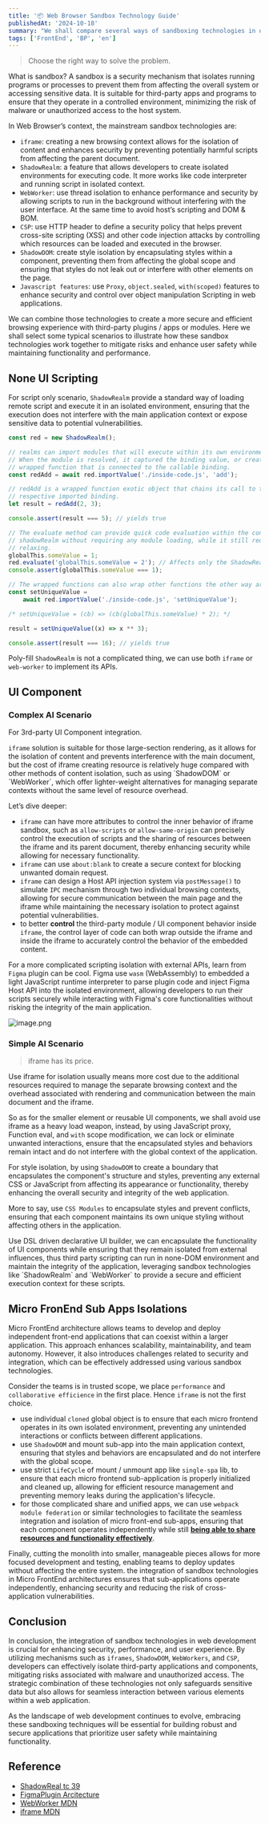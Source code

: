```yaml
---
title: '📦 Web Browser Sandbox Technology Guide'
publishedAt: '2024-10-18'
summary: "We shall compare several ways of sandboxing technologies in one article and provide insights for picking the right way to solve your problem in your context, especially concerned with Browser Sandbox or Browser Security."
tags: ['FrontEnd', 'BP', 'en']
---
```


> Choose the right way to solve the problem.

What is sandbox? A sandbox is a security mechanism that isolates running programs or processes to prevent them from affecting the overall system or accessing sensitive data. It is suitable for third-party apps and programs to ensure that they operate in a controlled environment, minimizing the risk of malware or unauthorized access to the host system.

In Web Browser’s context, the mainstream sandbox technologies are:

- `iframe`: creating a new browsing context allows for the isolation of content and enhances security by preventing potentially harmful scripts from affecting the parent document.
- `ShadowRealm`: a feature that allows developers to create isolated environments for executing code. It more works like code interpreter and running script in isolated context.
- `WebWorker`: use thread isolation to enhance performance and security by allowing scripts to run in the background without interfering with the user interface. At the same time to avoid host’s scripting and DOM & BOM.
- `CSP`: use HTTP header to define a security policy that helps prevent cross-site scripting (XSS) and other code injection attacks by controlling which resources can be loaded and executed in the browser. 
- `ShadowDOM`: create style isolation by encapsulating styles within a component, preventing them from affecting the global scope and ensuring that styles do not leak out or interfere with other elements on the page.
- `Javascript features`: use `Proxy`, `object.sealed`, `with(scoped)` features to enhance security and control over object manipulation Scripting in web applications.

We can combine those technologies to create a more secure and efficient browsing experience with third-party plugins / apps or modules. Here we shall select some typical scenarios to illustrate how these sandbox technologies work together to mitigate risks and enhance user safety while maintaining functionality and performance.

## None UI Scripting

For script only scenario, `ShadowRealm` provide a standard way of loading remote script and execute it in an isolated environment, ensuring that the execution does not interfere with the main application context or expose sensitive data to potential vulnerabilities.

```javascript
const red = new ShadowRealm();

// realms can import modules that will execute within its own environment.
// When the module is resolved, it captured the binding value, or creates a new
// wrapped function that is connected to the callable binding.
const redAdd = await red.importValue('./inside-code.js', 'add');

// redAdd is a wrapped function exotic object that chains its call to the
// respective imported binding.
let result = redAdd(2, 3);

console.assert(result === 5); // yields true

// The evaluate method can provide quick code evaluation within the constructed
// shadowRealm without requiring any module loading, while it still requires CSP
// relaxing.
globalThis.someValue = 1;
red.evaluate('globalThis.someValue = 2'); // Affects only the ShadowRealm's global
console.assert(globalThis.someValue === 1);

// The wrapped functions can also wrap other functions the other way around.
const setUniqueValue =
    await red.importValue('./inside-code.js', 'setUniqueValue');

/* setUniqueValue = (cb) => (cb(globalThis.someValue) * 2); */

result = setUniqueValue((x) => x ** 3);

console.assert(result === 16); // yields true
```

Poly-fill `ShadowRealm` is not a complicated thing, we can use both `iframe` or `web-worker` to implement its APIs.

## UI Component

### Complex AI Scenario

For 3rd-party UI Component integration.

`iframe` solution is suitable for those large-section rendering, as it allows for the isolation of content and prevents interference with the main document, but the cost of iframe creating resource is relatively huge compared with other methods of content isolation, such as using \`ShadowDOM\` or \`WebWorker\`, which offer lighter-weight alternatives for managing separate contexts without the same level of resource overhead.

Let’s dive deeper:

- `iframe` can have more attributes to control the inner behavior of iframe sandbox, such as `allow-scripts` or `allow-same-origin` can precisely control the execution of scripts and the sharing of resources between the iframe and its parent document, thereby enhancing security while allowing for necessary functionality.
- `iframe` can use `about:blank` to create a secure context for blocking unwanted domain request.
- `iframe` can design a Host API injection system via `postMessage()` to simulate `IPC` mechanism through two individual browsing contexts, allowing for secure communication between the main page and the iframe while maintaining the necessary isolation to protect against potential vulnerabilities.
- to better **control** the third-party module / UI component behavior inside `iframe`, the control layer of code can both wrap outside the iframe and inside the iframe to accurately control the behavior of the embedded content.

For a more complicated scripting isolation with external APIs, learn from `Figma` plugin can be cool. Figma use `wasm` (WebAssembly) to embedded a light JavaScript runtime interpreter to parse plugin code and inject Figma Host API into the isolated environment, allowing developers to run their scripts securely while interacting with Figma's core functionalities without risking the integrity of the main application.

![image.png](https://6gflxwplhijgv9h7.public.blob.vercel-storage.com/image-TsfZtktQYbLVFFXwc4NbATXMI1xt7x.png "image.png")

### Simple AI Scenario

> iframe has its price.

Use iframe for isolation usually means more cost due to the additional resources required to manage the separate browsing context and the overhead associated with rendering and communication between the main document and the iframe.

So as for the smaller element or reusable UI components, we shall avoid use iframe as a heavy load weapon, instead, by using JavaScript proxy, Function eval, and `with` scope modification, we can lock or eliminate unwanted interactions, ensure that the encapsulated styles and behaviors remain intact and do not interfere with the global context of the application. 

For style isolation, by using `ShadowDOM` to create a boundary that encapsulates the component's structure and styles, preventing any external CSS or JavaScript from affecting its appearance or functionality, thereby enhancing the overall security and integrity of the web application.

More to say, use `CSS Modules` to encapsulate styles and prevent conflicts, ensuring that each component maintains its own unique styling without affecting others in the application.

Use DSL driven declarative UI builder, we can encapsulate the functionality of UI components while ensuring that they remain isolated from external influences, thus third party scripting can run in none-DOM environment and maintain the integrity of the application, leveraging sandbox technologies like \`ShadowRealm\` and \`WebWorker\` to provide a secure and efficient execution context for these scripts.

## Micro FronEnd Sub Apps Isolations

Micro FrontEnd architecture allows teams to develop and deploy independent front-end applications that can coexist within a larger application. This approach enhances scalability, maintainability, and team autonomy. However, it also introduces challenges related to security and integration, which can be effectively addressed using various sandbox technologies.

Consider the teams is in trusted scope, we place `performance` and `collaborative efficience` in the first place. Hence `iframe` is not the first choice.

- use individual `cloned` global object is to ensure that each micro frontend operates in its own isolated environment, preventing any unintended interactions or conflicts between different applications.
- use `ShadowDOM` and mount sub-app into the main application context, ensuring that styles and behaviors are encapsulated and do not interfere with the global scope.
- use strict `LifeCycle` of mount / unmount app like `single-spa` lib, to ensure that each micro frontend sub-application is properly initialized and cleaned up, allowing for efficient resource management and preventing memory leaks during the application's lifecycle.
- for those complicated share and unified apps, we can use `webpack module federation` or similar technologies to facilitate the seamless integration and isolation of micro front-end sub-apps, ensuring that each component operates independently while still **<u>being able to share resources and functionality effectively</u>**.

Finally, cutting the monolith into smaller, manageable pieces allows for more focused development and testing, enabling teams to deploy updates without affecting the entire system. the integration of sandbox technologies in Micro FrontEnd architectures ensures that sub-applications operate independently, enhancing security and reducing the risk of cross-application vulnerabilities.

## Conclusion

In conclusion, the integration of sandbox technologies in web development is crucial for enhancing security, performance, and user experience. By utilizing mechanisms such as `iframes`, `ShadowDOM`, `WebWorkers`, and `CSP`, developers can effectively isolate third-party applications and components, mitigating risks associated with malware and unauthorized access. The strategic combination of these technologies not only safeguards sensitive data but also allows for seamless interaction between various elements within a web application.

As the landscape of web development continues to evolve, embracing these sandboxing techniques will be essential for building robust and secure applications that prioritize user safety while maintaining functionality.

## Reference

- [ShadowReal tc 39](https://github.com/tc39/proposal-shadowrealm/blob/main/explainer.md)
- [FigmaPlugin Arcitecture](https://www.figma.com/plugin-docs/how-plugins-run/)
- [WebWorker MDN](https://developer.mozilla.org/en-US/docs/Web/API/Web_Workers_API)
- [iframe MDN](https://developer.mozilla.org/en-US/docs/Web/HTML/Element/iframe)